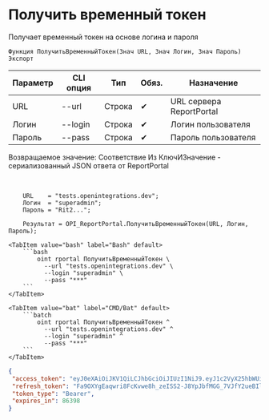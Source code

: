 ﻿---
sidebar_position: 1
description: Получить временный токен и другие функции для работы с ReportPortal в Открытом пакете интеграций - бесплатной open-source библиотеке интеграций для 1С:Предприятие 8, OneScript и CLI
keywords: [1C, 1С, 1С:Предприятие, 1С:Предприятие 8.3, API, Интеграция, Сервисы, Обмен, OneScript, CLI, ReportPortal]
---


# Получить временный токен
 Получает временный токен на основе логина и пароля



`Функция ПолучитьВременныйТокен(Знач URL, Знач Логин, Знач Пароль) Экспорт`

  | Параметр | CLI опция | Тип | Обяз. | Назначение |
  |-|-|-|-|-|
  | URL | --url | Строка | &#x2714; | URL сервера ReportPortal |
  | Логин | --login | Строка | &#x2714; | Логин пользователя |
  | Пароль | --pass | Строка | &#x2714; | Пароль пользователя |

  
  Возвращаемое значение:   Соответствие Из КлючИЗначение - сериализованный JSON ответа от ReportPortal

<br/>




```bsl title="Пример использования для 1С:Предприятие/OneScript"
    URL    = "tests.openintegrations.dev";
    Логин  = "superadmin";
    Пароль = "Rit2...";

    Результат = OPI_ReportPortal.ПолучитьВременныйТокен(URL, Логин, Пароль);
```
    

 <Tabs>
  
    <TabItem value="bash" label="Bash" default>
        ```bash
            oint rportal ПолучитьВременныйТокен \
              --url "tests.openintegrations.dev" \
              --login "superadmin" \
              --pass "***"
        ```
    </TabItem>
  
    <TabItem value="bat" label="CMD/Bat" default>
        ```batch
            oint rportal ПолучитьВременныйТокен ^
              --url "tests.openintegrations.dev" ^
              --login "superadmin" ^
              --pass "***"
        ```
    </TabItem>
</Tabs>


```json title="Результат"
{
 "access_token": "eyJ0eXAiOiJKV1QiLCJhbGciOiJIUzI1NiJ9.eyJ1c2VyX25hbWUiOiJzdXBlcmFkbWluIiwic2NvcGVzIjpbInVpIl0sImV4cCI6MTc1ODA4ODU2NywiaWF0IjoxNzU4MDAyMTY3LCJqdGkiOiJiYzY4Y2FlYy01YzcyLTRjYjQtODU5Zi04ZGY3NzMwMTU5N2EiLCJhdXRob3JpdGllcyI6W3sicm9sZSI6IlJPTEVfQURNSU5JU1RSQVRPUiJ9XSwiY2xpZW50X2lkIjoidWkifQ.cFVFAA7DBcb_PDdJXyqInyN6ZRBSk4DPmszBdHxxadg",
 "refresh_token": "Fa9OXYgEaqwri8FcKvwe8h_zeISS2-J8YpJbfMGG_7VJfY2ueBIlmVVd0yrkXSsTNbW2M5YdlM3YjodIeNYWgIhsYR9JgHbzx_-7DWQmzTLdERozvboSqf9D2ex7JLV6",
 "token_type": "Bearer",
 "expires_in": 86398
}
```
